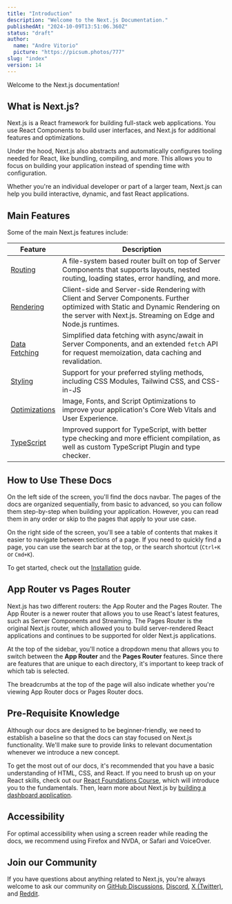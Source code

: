 ```yaml
---
title: "Introduction"
description: "Welcome to the Next.js Documentation."
publishedAt: "2024-10-09T13:51:06.360Z"
status: "draft"
author:
  name: "Andre Vitorio"
  picture: "https://picsum.photos/777"
slug: "index"
version: 14
---
```


Welcome to the Next.js documentation!

## What is Next.js?

Next.js is a React framework for building full-stack web applications. You use React Components to build user interfaces, and Next.js for additional features and optimizations.

Under the hood, Next.js also abstracts and automatically configures tooling needed for React, like bundling, compiling, and more. This allows you to focus on building your application instead of spending time with configuration.

Whether you're an individual developer or part of a larger team, Next.js can help you build interactive, dynamic, and fast React applications.

## Main Features

Some of the main Next.js features include:

| Feature | Description |
| --- | --- |
| [Routing](/docs/app/building-your-application/routing) | A file-system based router built on top of Server Components that supports layouts, nested routing, loading states, error handling, and more. |
| [Rendering](/docs/app/building-your-application/rendering) | Client-side and Server-side Rendering with Client and Server Components. Further optimized with Static and Dynamic Rendering on the server with Next.js. Streaming on Edge and Node.js runtimes. |
| [Data Fetching](/docs/app/building-your-application/data-fetching) | Simplified data fetching with async/await in Server Components, and an extended `fetch` API for request memoization, data caching and revalidation. |
| [Styling](/docs/app/building-your-application/styling) | Support for your preferred styling methods, including CSS Modules, Tailwind CSS, and CSS-in-JS |
| [Optimizations](/docs/app/building-your-application/optimizing) | Image, Fonts, and Script Optimizations to improve your application's Core Web Vitals and User Experience. |
| [TypeScript](/docs/app/building-your-application/configuring/typescript) | Improved support for TypeScript, with better type checking and more efficient compilation, as well as custom TypeScript Plugin and type checker. |

## How to Use These Docs

On the left side of the screen, you'll find the docs navbar. The pages of the docs are organized sequentially, from basic to advanced, so you can follow them step-by-step when building your application. However, you can read them in any order or skip to the pages that apply to your use case.

On the right side of the screen, you'll see a table of contents that makes it easier to navigate between sections of a page. If you need to quickly find a page, you can use the search bar at the top, or the search shortcut (`Ctrl+K` or `Cmd+K`).

To get started, check out the [Installation](/docs/getting-started/installation) guide.

## App Router vs Pages Router

Next.js has two different routers: the App Router and the Pages Router. The App Router is a newer router that allows you to use React's latest features, such as Server Components and Streaming. The Pages Router is the original Next.js router, which allowed you to build server-rendered React applications and continues to be supported for older Next.js applications.

At the top of the sidebar, you'll notice a dropdown menu that allows you to switch between the **App Router** and the **Pages Router** features. Since there are features that are unique to each directory, it's important to keep track of which tab is selected.

The breadcrumbs at the top of the page will also indicate whether you're viewing App Router docs or Pages Router docs.

## Pre-Requisite Knowledge

Although our docs are designed to be beginner-friendly, we need to establish a baseline so that the docs can stay focused on Next.js functionality. We'll make sure to provide links to relevant documentation whenever we introduce a new concept.

To get the most out of our docs, it's recommended that you have a basic understanding of HTML, CSS, and React. If you need to brush up on your React skills, check out our [React Foundations Course](/learn/react-foundations), which will introduce you to the fundamentals. Then, learn more about Next.js by [building a dashboard application](/learn/dashboard-app).

## Accessibility

For optimal accessibility when using a screen reader while reading the docs, we recommend using Firefox and NVDA, or Safari and VoiceOver.

## Join our Community

If you have questions about anything related to Next.js, you're always welcome to ask our community on [GitHub Discussions](https://github.com/vercel/next.js/discussions), [Discord](https://discord.com/invite/bUG2bvbtHy), [X (Twitter)](https://x.com/nextjs), and [Reddit](https://www.reddit.com/r/nextjs).